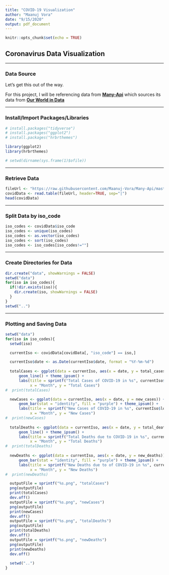```yaml
---
title: "COVID-19 Visualization"
author: "Maanuj Vora"
date: "9/15/2020"
output: pdf_document
---
```


```r
knitr::opts_chunk$set(echo = TRUE)
```

## Coronavirus Data Visualization

---

### Data Source

Let's get this out of the way. 

For this project, I will be referencing data from **[Many-Api](https://github.com/Maanuj-Vora/Many-Api)** which sources its data from **[Our World in Data](https://ourworldindata.org/coronavirus)**

---

### Install/Import Packages/Libraries

```r
# install.packages("tidyverse")
# install.packages("ggplot2")
# install.packages("hrbrthemes")
```

```r
library(ggplot2)
library(hrbrthemes)

# setwd(dirname(sys.frame(1)$ofile))
```


---

### Retrieve Data

```r
fileUrl <- "https://raw.githubusercontent.com/Maanuj-Vora/Many-Api/master/data/csv/coronavirus.csv"
covidData <- read.table(fileUrl, header=TRUE, sep="|")
head(covidData)
```

---

### Split Data by iso_code

```r

iso_codes <- covidData$iso_code
iso_codes <- unique(iso_codes)
iso_codes <- as.vector(iso_codes)
iso_codes <- sort(iso_codes)
iso_codes <- iso_codes[iso_codes!=""]

```

---

### Create Directories for Data

```r
dir.create("data", showWarnings = FALSE)
setwd("data")
for(iso in iso_codes){
  if(!dir.exists(iso)){
    dir.create(iso, showWarnings = FALSE)
  }
}
setwd("..")
```

---

### Plotting and Saving Data

```r
setwd("data")
for(iso in iso_codes){
  setwd(iso)

  currentIso <- covidData[covidData[, "iso_code"] == iso,]

  currentIso$date <- as.Date(currentIso$date, format = "%Y-%m-%d")
  
  totalCases <- ggplot(data = currentIso, aes(x = date, y = total_cases)) +
      geom_line() + theme_ipsum() +
      labs(title = sprintf("Total Cases of COVID-19 in %s", currentIso$location),
           x = "Month", y = "Total Cases")
#  print(totalCases)

  newCases <- ggplot(data = currentIso, aes(x = date, y = new_cases)) +
      geom_bar(stat = "identity", fill = "purple") + theme_ipsum() +
      labs(title = sprintf("New Cases of COVID-19 in %s", currentIso$location),
           x = "Month", y = "New Cases")
#  print(newCases)
  
  totalDeaths <- ggplot(data = currentIso, aes(x = date, y = total_deaths)) +
      geom_line() + theme_ipsum() +
      labs(title = sprintf("Total Deaths due to COVID-19 in %s", currentIso$location),
           x = "Month", y = "Total Deaths")
#  print(totalDeaths)
  
  newDeaths <- ggplot(data = currentIso, aes(x = date, y = new_deaths)) +
      geom_bar(stat = "identity", fill = "purple") + theme_ipsum() +
      labs(title = sprintf("New Deaths due to of COVID-19 in %s", currentIso$location),
           x = "Month", y = "New Deaths")
#  print(newDeaths)

  outputFile = sprintf("%s.png", "totalCases")
  png(outputFile)
  print(totalCases)
  dev.off()
  outputFile = sprintf("%s.png", "newCases")
  png(outputFile)  
  print(newCases)
  dev.off()
  outputFile = sprintf("%s.png", "totalDeaths")
  png(outputFile)  
  print(totalDeaths)
  dev.off()
  outputFile = sprintf("%s.png", "newDeaths")
  png(outputFile) 
  print(newDeaths)
  dev.off()
  
  setwd("..")
}
```
